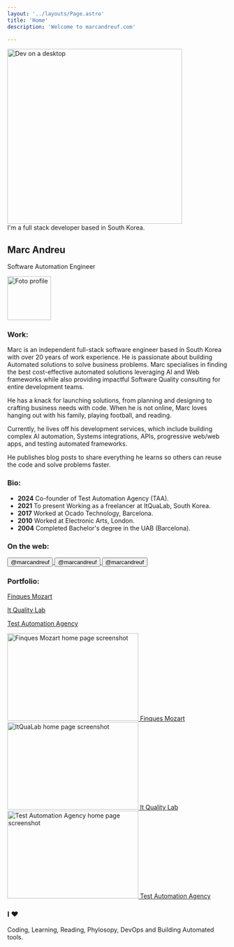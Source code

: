 ```yaml
---
layout: '../layouts/Page.astro'
title: 'Home'
description: 'Welcome to marcandreuf.com'

---
```



<section class="flex flex-col w-full items-center justify-center">
    <div class="flex flex-col w-full gap-2">
        <div class="flex flex-col gap-1 items-center">
            <Image class="rounded-3xl border-2 border-white" src={heroImg} alt="Dev on a desktop" height="400" />
        </div>
        <div  class="text-md text-center bg-lightBeig py-2 px-auto rounded-md dark:bg-zinc-700">I'm a full stack developer based in South Korea.</div>
        <div class="flex flex-row justify-between sm:mt-5 md:mt-8 items-center gap-1">
            <div>
                <h1 class="text-4xl font-bold m-0">Marc Andreu</h1>
                <p class="m-0 font-semibold text-md ">Software Automation Engineer</p>
            </div>
            <div>
                <Image class="rounded-full border-2 m-0 border-white" src={profile} alt="Foto profile" width="100" />
            </div>
        </div>
    </div>

</section>     


### Work: 
Marc is an independent full-stack software engineer based in South Korea with over 20 years of work experience. He is passionate about building Automated solutions to solve business problems. Marc specialises in finding the best cost-effective automated solutions leveraging AI and Web frameworks while also providing impactful Software Quality consulting for entire development teams. 

He has a knack for launching solutions, from planning and designing to crafting business needs with code. When he is not online, Marc loves hanging out with his family, playing football, and reading. 

Currently, he lives off his development services, which include building complex AI automation, Systems integrations, APIs, progressive web/web apps, and testing automated frameworks. 

He publishes blog posts to share everything he learns so others can reuse the code and solve problems faster. 



### Bio:

* **2024** Co-founder of Test Automation Agency (TAA).
* **2021** To present Working as a freelancer at ItQuaLab, South Korea.
* **2017** Worked at Ocado Technology, Barcelona.
* **2010** Worked at Electronic Arts, London.
* **2004** Completed Bachelor's degree in the UAB (Barcelona).



### On the web: 

<a href="https://github.com/marcandreuf" target="_blank" class="no-underline hover:no-underline visited:text-inherit">
    <button class="flex flex-row items-center justify-center mt-2 gap-2 text-teal-600 hover:bg-teal-50 dark:text-teal-200 dark:hover:bg-links-hoverGreen p-2 rounded-lg">
        <Icon name="mdi:github" size={32} /><span class="font-bold text-lg ">@marcandreuf</span>
    </button>
</a>
<a href="https://www.linkedin.com/in/marcandreuf/" target="_blank" class="no-underline hover:no-underline visited:text-inherit">
    <button class="flex flex-row items-center justify-center mt-2 gap-2 text-teal-600 hover:bg-teal-50 dark:text-teal-200 dark:hover:bg-links-hoverGreen p-2 rounded-lg">
        <Icon name="mdi:linkedin" size={32} /><span class="font-bold text-lg ">@marcandreuf</span>
    </button>
</a>
<a href="https://x.com/marcandreuf" target="_blank" class="no-underline hover:no-underline visited:text-inherit">
    <button class="flex flex-row items-center justify-center mt-2 gap-2 text-teal-600 hover:bg-teal-50 dark:text-teal-200 dark:hover:bg-links-hoverGreen p-2 rounded-lg">
        <Icon name="mdi:twitter" size={32} /><span class="font-bold text-lg ">@marcandreuf</span>
    </button>
</a>

### Portfolio:
<div class="grid md:grid-cols-3 gap-2 mt-4 justify-center items-center">    
    <div class="hidden md:flex justify-center items-center">
        <a href="https://www.gestio-mozart.com" target="_blank" 
        class="hover:no-underline hover:text-inherit no-underline text-sm ">
            <p class="my-1">Finques Mozart</p>
        </a>
    </div>
    <div class="hidden md:flex justify-center items-center">
        <a href="https://www.itqualab.com" target="_blank" 
        class="hover:no-underline hover:text-inherit no-underline text-sm ">
            <p class="my-1">It Quality Lab</p>           
        </a>
    </div>
    <div class="hidden md:flex justify-center items-center">
        <a href="https://testautomationagency.com/" target="_blank" 
        class="hover:no-underline hover:text-inherit no-underline text-sm">
            <p class="my-1">Test Automation Agency</p>                    
        </a>
    </div>
    <div class="flex">
        <a href="https://www.gestio-mozart.com" target="_blank" 
        class="hover:no-underline hover:text-inherit no-underline ">            
            <Image class="rounded-md m-0 w-full object-contain" src={gmHomePage} 
            alt="Finques Mozart home page screenshot" width="300" height="200" />
            <span class="flex md:hidden my-1 text-xs justify-center">Finques Mozart</span>
        </a>    
    </div>
    <div class="flex">
        <a href="https://www.itqualab.com" target="_blank" 
        class="hover:no-underline hover:text-inherit no-underline ">            
            <Image class="rounded-md m-0 w-full object-contain" src={itqualabHomePage} 
            alt="ItQuaLab home page screenshot" width="300" height="200" />
            <span class="flex md:hidden my-1 text-xs justify-center">It Quality Lab</span>
        </a>    
    </div>
    <div class="flex">
        <a href="https://testautomationagency.com/" target="_blank" 
        class="hover:no-underline hover:text-inherit no-underline ">            
            <Image class="rounded-md m-0 w-full object-contain " src={taaHomePage} 
            alt="Test Automation Agency home page screenshot" width="300" height="200" />
            <span class="flex md:hidden my-1 text-xs justify-center">Test Automation Agency</span>           
        </a>
    </div>
</div>

### I ♥

Coding, Learning, Reading, Phylosopy, DevOps and Building Automated tools.
